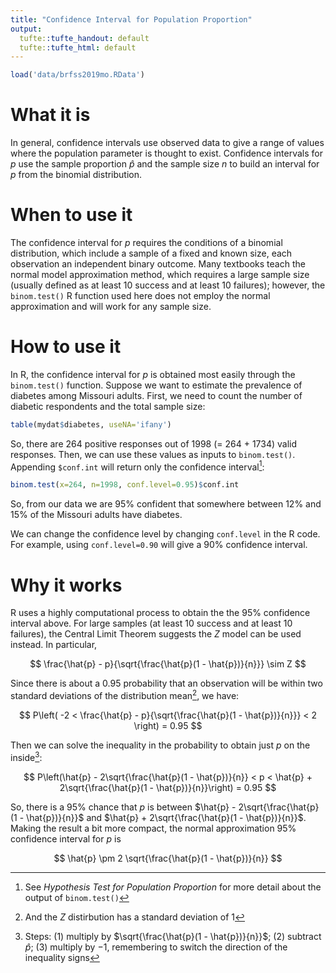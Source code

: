 ```yaml
---
title: "Confidence Interval for Population Proportion"
output:
  tufte::tufte_handout: default
  tufte::tufte_html: default
---
```


```r
load('data/brfss2019mo.RData')
```

# What it is

In general, confidence intervals use observed data to give a range of values where the population parameter is thought to exist. Confidence intervals for $p$ use the sample proportion $\hat{p}$ and the sample size $n$ to build an interval for $p$ from the binomial distribution.


# When to use it

The confidence interval for $p$ requires the conditions of a binomial distribution, which include a sample of a fixed and known size, each observation an independent binary outcome. Many textbooks teach the normal model approximation method, which requires a large sample size (usually defined as at least 10 success and at least 10 failures); however, the `binom.test()` R function used here does not employ the normal approximation and will work for any sample size.


# How to use it

In R, the confidence interval for $p$ is obtained most easily through the `binom.test()` function. Suppose we want to estimate the prevalence of diabetes among Missouri adults. First, we need to count the number of diabetic respondents and the total sample size:

```r
table(mydat$diabetes, useNA='ifany')
```

So, there are 264 positive responses out of 1998 (= 264 + 1734) valid responses. Then, we can use these values as inputs to `binom.test()`. Appending `$conf.int` will return only the confidence interval^[See *Hypothesis Test for Population Proportion* for more detail about the output of `binom.test()`]:

```r
binom.test(x=264, n=1998, conf.level=0.95)$conf.int
```

So, from our data we are 95% confident that somewhere between 12% and 15% of the Missouri adults have diabetes.

We can change the confidence level by changing `conf.level` in the R code. For example, using `conf.level=0.90` will give a 90% confidence interval.


# Why it works

R uses a highly computational process to obtain the the 95% confidence interval above. For large samples (at least 10 success and at least 10 failures), the Central Limit Theorem  suggests the $Z$ model can be used instead. In particular,

$$
\frac{\hat{p} - p}{\sqrt{\frac{\hat{p}(1 - \hat{p})}{n}}} \sim Z
$$

Since there is about a 0.95 probability that an observation will be within two standard deviations of the distribution mean^[And the $Z$ distirbution has a standard deviation of 1], we have:

$$
P\left( -2 < \frac{\hat{p} - p}{\sqrt{\frac{\hat{p}(1 - \hat{p})}{n}}} < 2 \right) = 0.95
$$

Then we can solve the inequality in the probability to obtain just $p$ on the inside^[Steps: (1) multiply by $\sqrt{\frac{\hat{p}(1 - \hat{p})}{n}}$; (2) subtract $\hat{p}$; (3) multiply by $-1$, remembering to switch the direction of the inequality signs]:

$$
P\left(\hat{p} - 2\sqrt{\frac{\hat{p}(1 - \hat{p})}{n}} < p < \hat{p} + 2\sqrt{\frac{\hat{p}(1 - \hat{p})}{n}}\right) = 0.95
$$

So, there is a 95% chance that $p$ is between $\hat{p} - 2\sqrt{\frac{\hat{p}(1 - \hat{p})}{n}}$ and $\hat{p} + 2\sqrt{\frac{\hat{p}(1 - \hat{p})}{n}}$. Making the result a bit more compact, the normal approximation 95% confidence interval for $p$ is

$$
\hat{p} \pm 2 \sqrt{\frac{\hat{p}(1 - \hat{p})}{n}}
$$
